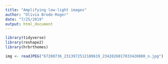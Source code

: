```yaml
---
title: "Amplifying low-light images"
author: "Olivia Brode-Roger"
date: "7/25/2019"
output: html_document
---
```


```r
library(tidyverse)
library(reshape2)
library(hrbrthemes)
```

```r
img <- readJPEG("67200736_2313972512189619_2342026017033420800_n.jpg")


```

